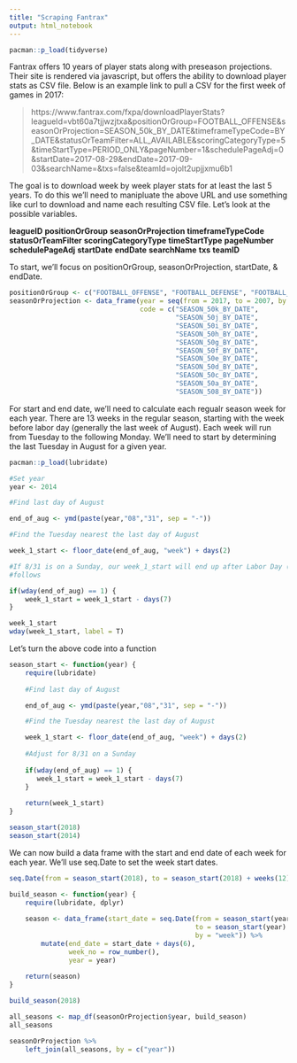 ```yaml
---
title: "Scraping Fantrax"
output: html_notebook
---
```


```r
pacman::p_load(tidyverse)
```


Fantrax offers 10 years of player stats along with preseason projections.  Their site is rendered via javascript, but
offers the ability to download player stats as CSV file.  Below is an example link to pull a CSV for the first week of
games in 2017:

>   https://www.fantrax.com/fxpa/downloadPlayerStats?leagueId=vbt60a7tjjwzjtxa&positionOrGroup=FOOTBALL_OFFENSE&seasonOrProjection=SEASON_50k_BY_DATE&timeframeTypeCode=BY_DATE&statusOrTeamFilter=ALL_AVAILABLE&scoringCategoryType=5&timeStartType=PERIOD_ONLY&pageNumber=1&schedulePageAdj=0&startDate=2017-08-29&endDate=2017-09-03&searchName=&txs=false&teamId=ojolt2upjjxmu6b1

The goal is to download week by week player stats for at least the last 5 years. To do this we'll need to manipluate the
above URL and use something like curl to download and name each resulting CSV file.  Let's look at the possible variables.

**leagueID**
**positionOrGroup**
**seasonOrProjection**
**timeframeTypeCode**
**statusOrTeamFilter**
**scoringCategoryType**
**timeStartType**
**pageNumber**
**schedulePageAdj**
**startDate**
**endDate**
**searchName**
**txs**
**teamID**

To start, we'll focus on positionOrGroup, seasonOrProjection, startDate, & endDate.

```r
positionOrGroup <- c("FOOTBALL_OFFENSE", "FOOTBALL_DEFENSE", "FOOTBALL_TEAM_DEFENSE_SPECIAL_TEAMS")
seasonOrProjection <- data_frame(year = seq(from = 2017, to = 2007, by = -1),
                                 code = c("SEASON_50k_BY_DATE",
                                          "SEASON_50j_BY_DATE",
                                          "SEASON_50i_BY_DATE",
                                          "SEASON_50h_BY_DATE",
                                          "SEASON_50g_BY_DATE",
                                          "SEASON_50f_BY_DATE",
                                          "SEASON_50e_BY_DATE",
                                          "SEASON_50d_BY_DATE",
                                          "SEASON_50c_BY_DATE",
                                          "SEASON_50a_BY_DATE",
                                          "SEASON_508_BY_DATE"))
```

For start and end date, we'll need to calculate each regualr season week for each year.  There are 13 weeks in the 
regular season, starting with the week before labor day (generally the last week of August).
Each week will run from Tuesday to the following Monday.  We'll need to start by determining the last Tuesday in August 
for a given year.

```r
pacman::p_load(lubridate)

#Set year
year <- 2014

#Find last day of August

end_of_aug <- ymd(paste(year,"08","31", sep = "-"))

#Find the Tuesday nearest the last day of August

week_1_start <- floor_date(end_of_aug, "week") + days(2)

#If 8/31 is on a Sunday, our week_1_start will end up after Labor Day (the first Monday of September). We can adjust as
#follows

if(wday(end_of_aug) == 1) {
    week_1_start = week_1_start - days(7)
}

week_1_start
wday(week_1_start, label = T)
```

Let's turn the above code into a function

```r
season_start <- function(year) {
    require(lubridate)
    
    #Find last day of August

    end_of_aug <- ymd(paste(year,"08","31", sep = "-"))

    #Find the Tuesday nearest the last day of August

    week_1_start <- floor_date(end_of_aug, "week") + days(2)
    
    #Adjust for 8/31 on a Sunday
    
    if(wday(end_of_aug) == 1) {
       week_1_start = week_1_start - days(7)
    }
    
    return(week_1_start)
}

season_start(2018)
season_start(2014)
```

We can now build a data frame with the start and end date of each week for each year. We'll use seq.Date to set the week
start dates.

```r
seq.Date(from = season_start(2018), to = season_start(2018) + weeks(12), by = "week")
```

```r
build_season <- function(year) {
    require(lubridate, dplyr)
    
    season <- data_frame(start_date = seq.Date(from = season_start(year),
                                               to = season_start(year) + weeks(12),
                                               by = "week")) %>%
        mutate(end_date = start_date + days(6),
               week_no = row_number(),
               year = year)
    
    return(season)
}

build_season(2018)
```

```r
all_seasons <- map_df(seasonOrProjection$year, build_season)
all_seasons
```

```r
seasonOrProjection %>%
    left_join(all_seasons, by = c("year"))
```

